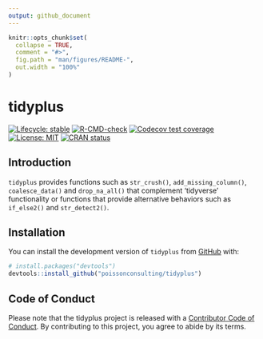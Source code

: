 ```yaml
---
output: github_document
---
```


<!-- README.md is generated from README.Rmd. Please edit that file -->

```r
knitr::opts_chunk$set(
  collapse = TRUE,
  comment = "#>",
  fig.path = "man/figures/README-",
  out.width = "100%"
)
```

# tidyplus

<!-- badges: start -->
[![Lifecycle: stable](https://img.shields.io/badge/lifecycle-stable-brightgreen.svg)](https://lifecycle.r-lib.org/articles/stages.html#stable)
[![R-CMD-check](https://github.com/poissonconsulting/tidyplus/actions/workflows/R-CMD-check.yaml/badge.svg)](https://github.com/poissonconsulting/tidyplus/actions/workflows/R-CMD-check.yaml)
[![Codecov test coverage](https://codecov.io/gh/poissonconsulting/tidyplus/graph/badge.svg)](https://app.codecov.io/gh/poissonconsulting/tidyplus)
[![License: MIT](https://img.shields.io/badge/License-MIT-green.svg)](https://opensource.org/license/mit)
[![CRAN status](https://www.r-pkg.org/badges/version/tidyplus)](https://cran.r-project.org/package=tidyplus)
<!-- badges: end -->

## Introduction

`tidyplus` provides functions such as `str_crush()`, `add_missing_column()`, 
`coalesce_data()` and `drop_na_all()` that complement 'tidyverse' functionality
or functions that provide alternative behaviors such as `if_else2()`
and `str_detect2()`.


## Installation

You can install the development version of `tidyplus` from [GitHub](https://github.com/poissonconsulting/tidyplus) with:

``` r
# install.packages("devtools")
devtools::install_github("poissonconsulting/tidyplus")
```

## Code of Conduct

Please note that the tidyplus project is released with a [Contributor Code of Conduct](https://contributor-covenant.org/version/2/0/CODE_OF_CONDUCT.html). By contributing to this project, you agree to abide by its terms.
